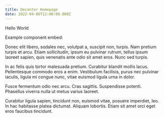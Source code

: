 ```yaml
---
title: Decanter Homepage
date: 2022-04-06T12:00:00.000Z
---
```

Hello World

Example component embed: <Counter />


Donec elit libero, sodales nec, volutpat a, suscipit non, turpis. Nam pretium turpis et arcu. Etiam sollicitudin, ipsum eu pulvinar rutrum, tellus ipsum laoreet sapien, quis venenatis ante odio sit amet eros. Nunc sed turpis.

In ac felis quis tortor malesuada pretium. Curabitur blandit mollis lacus. Pellentesque commodo eros a enim. Vestibulum facilisis, purus nec pulvinar iaculis, ligula mi congue nunc, vitae euismod ligula urna in dolor.

Fusce fermentum odio nec arcu. Cras sagittis. Suspendisse potenti. Phasellus viverra nulla ut metus varius laoreet.

Curabitur ligula sapien, tincidunt non, euismod vitae, posuere imperdiet, leo. In hac habitasse platea dictumst. Aliquam lobortis. Etiam sit amet orci eget eros faucibus tincidunt.